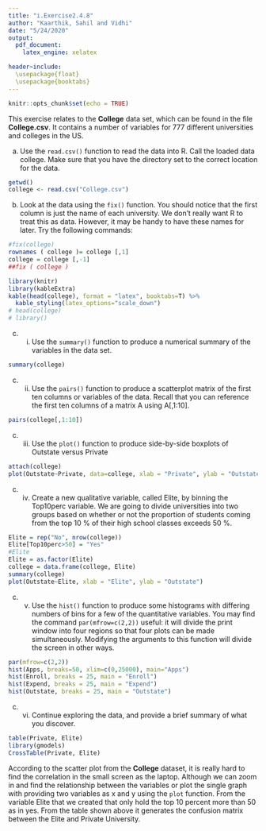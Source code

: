 ```yaml
---
title: "i.Exercise2.4.8"
author: "Kaarthik, Sahil and Vidhi"
date: "5/24/2020"
output: 
  pdf_document:
    latex_engine: xelatex

header~include:
  \usepackage{float}
  \usepackage{booktabs}
---
```


```r
knitr::opts_chunk$set(echo = TRUE)
```

This exercise relates to the **College** data set, which can be found in
the file **College.csv**. It contains a number of variables for 777 different
universities and colleges in the US.

(a) Use the `read.csv()` function to read the data into R. Call the
loaded data college. Make sure that you have the directory set
to the correct location for the data.

```r
getwd()
college <- read.csv("College.csv")
```

(b) Look at the data using the `fix()` function. You should notice
that the first column is just the name of each university. We don’t
really want R to treat this as data. However, it may be handy to
have these names for later. Try the following commands:

```r
#fix(college)
rownames ( college )= college [,1]
college = college [,-1]
##fix ( college )
```

```r
library(knitr)
library(kableExtra)
kable(head(college), format = "latex", booktabs=T) %>%
  kable_styling(latex_options="scale_down")
# head(college)
# library()
```

(c) i. Use the `summary()` function to produce a numerical summary
of the variables in the data set.

```r
summary(college)
```

(c) ii. Use the `pairs()` function to produce a scatterplot matrix of
the first ten columns or variables of the data. Recall that
you can reference the first ten columns of a matrix A using
A[,1:10].

```r
pairs(college[,1:10])
```

(c) iii. Use the `plot()` function to produce side-by-side boxplots of
Outstate versus Private

```r
attach(college)
plot(Outstate~Private, data=college, xlab = "Private", ylab = "Outstate")
```

(c) iv. Create a new qualitative variable, called Elite, by binning
the Top10perc variable. We are going to divide universities
into two groups based on whether or not the proportion
of students coming from the top 10 % of their high school
classes exceeds 50 %.

```r
Elite = rep("No", nrow(college))
Elite[Top10perc>50] = "Yes"
#Elite
Elite = as.factor(Elite)
college = data.frame(college, Elite)
summary(college)
plot(Outstate~Elite, xlab = "Elite", ylab = "Outstate")
```

(c) v. Use the `hist()` function to produce some histograms with
differing numbers of bins for a few of the quantitative variables. You may find the command `par(mfrow=c(2,2))` useful:
it will divide the print window into four regions so that four
plots can be made simultaneously. Modifying the arguments
to this function will divide the screen in other ways.

```r
par(mfrow=c(2,2))
hist(Apps, breaks=50, xlim=c(0,25000), main="Apps")
hist(Enroll, breaks = 25, main = "Enroll")
hist(Expend, breaks = 25, main = "Expend")
hist(Outstate, breaks = 25, main = "Outstate")
```

(c) vi. Continue exploring the data, and provide a brief summary
of what you discover.

```r
table(Private, Elite)
library(gmodels)
CrossTable(Private, Elite)
```

According to the scatter plot from the **College** dataset, it is really hard to find the correlation in the small screen as the laptop. Although we can zoom in and find the relationship between the variables or plot the single graph with providing two variables as x and y using the `plot` function. From the variable Elite that we created that only hold the top 10 percent more than 50 as in yes. From the table shown above it generates the confusion matrix between the Elite and Private University.